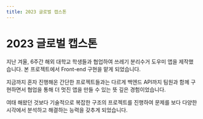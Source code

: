 ```yaml
---
title: 2023 글로벌 캡스톤
---
```


# 2023 글로벌 캡스톤

지난 겨울, 6주간 해외 대학교 학생들과 협업하여 쓰레기 분리수거 도우미 앱을 제작했습니다. 본 프로젝트에서 Front-end 구현을 맡게 되었습니다. 

지금까지 혼자 진행해온 간단한 프로젝트들과는 다르게 백엔드 API까지 팀원과 함께 구현하면서 협업을 통해 더 멋진 앱을 만들 수 있는 뜻 깊은 경험이었습니다.

여태 해왔던 것보다 기술적으로 복잡한 구조의 프로젝트를 진행하여 문제를 보다 다양한 시각에서 분석하고 해결하는 능력을 갖추게 되었습니다.
